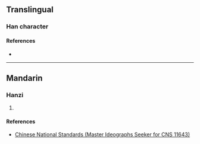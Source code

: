{{character info}}
==Translingual==

===Han character===
{{Han char|rn=35|rad=夊|as=15|sn=18|four=|canj=FFHE|ids=⿱⿲火言火夂(GH),⿱⿲火言火夊(T)}}

====References====
* {{Han ref|kx=0245.271|hdz=20871.221|uh=5911|ud=22801}}

----

==Mandarin==

===Hanzi===
{{cmn-hanzi|pin=[[xiè]] ([[xie4]])|wg=hsieh<sup>4</sup>}}

# {{rfdef|cmn|sort=夊15}}

====References====
* [http://www.cns11643.gov.tw/AIDB/query_general_view.do?page=3&code=6560 Chinese National Standards (Master Ideographs Seeker for CNS 11643)]